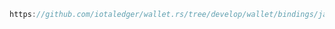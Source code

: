 ```java reference
https://github.com/iotaledger/wallet.rs/tree/develop/wallet/bindings/java/examples/src/MeltNativeToken.java
```
